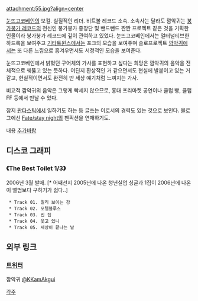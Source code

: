 attachment:55.jpg?align=center

{{{#!html
<iframe src="http://player.vimeo.com/video/52984548?portrait=0&amp;badge=0&amp;color=ffffff" width="560" height="315" frameborder="0" webkitAllowFullScreen mozallowfullscreen allowFullScreen></iframe> <p><a href="http://vimeo.com/52984548">깜악귀 - 카페 작업 블루스 M/V</a> from <a href="http://vimeo.com/cooperyoo">Cooper Yoo</a> on <a href="http://vimeo.com">Vimeo</a>.</p>
}}}

[[눈뜨고코베인]]의 보컬. 실질적인 리더. 비트볼 레코드 소속. 소속사는 달라도 깜악귀는 [[붕가붕가 레코드]]의 전신인 붕가붕가 중창단 및 뺀드뺀드 짠짠 프로젝트 같은 것을 기획한 인물이라 붕가붕가 레코드에 깊이 관여하고 있었다. 눈뜨고코베인에서는 얼터널티브한 하드록을 보여주고 [[기타트윈스]]에서는 포크의 모습을 보여주며 솔로프로젝트 [[깜악귀]]에서는 또 다른 느낌으로 흥겨우면서도 서정적인 모습을 보여준다.

눈뜨고코베인에서 밝혔던 구어체의 가사를 표현하고 싶다는 희망은 깜악귀의 음악을 전체적으로 꿰뚫고 있는 듯하다. 어딘지 환상적인 거 같으면서도 현실에 발붙이고 있는 거 같고, 현실적이면서도 완전히 딴 세상 얘기처럼 느껴지는 가사.

비교적 깜악귀의 음악은 그렇게 빡세지 않으므로, 홍대 프리마켓 공연이나 클럽 빵, 클럽 FF 등에서 만날 수 있다.

잡지 [[판타스틱]]에서 일하기도 하는 등 글쓰는 이로서의 경력도 있는 것으로 보인다.
블로그에선 [[Fate/stay night]]의 팬픽션을 연재하기도.

내용 [[추가바람]]

== 디스코 그래피 ==

=== 《The Best Toilet 1/3》 ===
2006년 3월 발매. [* 어째선지 2005년에 나온 청년실업 싱글과 1집이 2006년에 나온 이 앨범보다 구하기가 쉽다..]

  * Track 01. 멀리 보이는 강
  * Track 02. 모텔블루스
  * Track 03. 빈 집
  * Track 04. 웃고 있니
  * Track 05. 세상이 끝나는 날


== 외부 링크 ==
=== [[트위터]] ===
깜악귀 [http://twitter.com/kkamakgui @KKamAkgui]

[[각주]]
